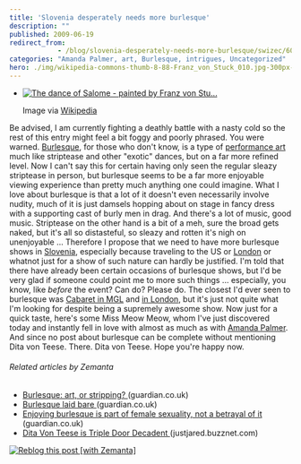 ```yaml
---
title: 'Slovenia desperately needs more burlesque'
description: ""
published: 2009-06-19
redirect_from: 
            - /blog/slovenia-desperately-needs-more-burlesque/swizec/607
categories: "Amanda Palmer, art, Burlesque, intrigues, Uncategorized"
hero: ./img/wikipedia-commons-thumb-8-88-Franz_von_Stuck_010.jpg-300px-Franz_von_Stuck_010.jpg
---
```


-   [![The dance of Salome - painted by Franz von Stu...](./img/wikipedia-commons-thumb-8-88-Franz_von_Stuck_010.jpg-300px-Franz_von_Stuck_010.jpg "The dance of Salome - painted by Franz von Stu...")](http://commons.wikipedia.org/wiki/Image:Franz_von_Stuck_010.jpg)

    Image via [Wikipedia](http://commons.wikipedia.org/wiki/Image:Franz_von_Stuck_010.jpg)

Be advised, I am currently fighting a deathly battle with a nasty cold so the rest of this entry might feel a bit foggy and poorly phrased. You were warned. [Burlesque](http://en.wikipedia.org/wiki/Burlesque "Burlesque"), for those who don't know, is a type of [performance art](http://en.wikipedia.org/wiki/Performance_art "Performance art") much like striptease and other "exotic" dances, but on a far more refined level. Now I can't say this for certain having only seen the regular sleazy striptease in person, but burlesque seems to be a far more enjoyable viewing experience than pretty much anything one could imagine. What I love about burlesque is that a lot of it doesn't even necessarily involve nudity, much of it is just damsels hopping about on stage in fancy dress with a supporting cast of burly men in drag. And there's a lot of music, good music. Striptease on the other hand is a bit of a meh, sure the broad gets naked, but it's all so distasteful, so sleazy and rotten it's nigh on unenjoyable ... Therefore I propose that we need to have more burlesque shows in [Slovenia](<http://maps.google.com/maps?ll=46.05,14.5&spn=10.0,10.0&q=46.05,14.5 (Slovenia)&t=h> "Slovenia"), especially because traveling to the US or [London](http://en.wikipedia.org/wiki/London "London") or whatnot just for a show of such nature can hardly be justified. I'm told that there have already been certain occasions of burlesque shows, but I'd be very glad if someone could point me to more such things ... especially, you know, like _before_ the event? Can do? Please do. The closest I'd ever seen to burlesque was [Cabaret in MGL](http://swizec.com/blog/ljubljana-kabaret-vs-london-cabaret/swizec/28) and [in London](http://swizec.com/blog/london-5/swizec/151), but it's just not quite what I'm looking for despite being a supremely awesome show. Now just for a quick taste, here's some Miss Meow Meow, whom I've just discovered today and instantly fell in love with almost as much as with [Amanda Palmer](http://amandapalmer.net "Amanda Palmer").   And since no post about burlesque can be complete without mentioning Dita von Teese. There. Dita von Teese. Hope you're happy now.

###### Related articles by Zemanta

-   [Burlesque: art, or stripping? ](http://r.zemanta.com/?u=http%3A//www.guardian.co.uk/lifeandstyle/2009/may/01/burlesque-performance-art-stripping&a=4605248&rid=1d21ac4c-34dc-4081-a1b7-0e5785b7fbf1&e=48eec7c03859353ea02fb6b076c0fca2)(guardian.co.uk)
-   [Burlesque laid bare ](http://r.zemanta.com/?u=http%3A//www.guardian.co.uk/lifeandstyle/2009/may/15/burlesque-feminism-proud-galleries&a=4928200&rid=1d21ac4c-34dc-4081-a1b7-0e5785b7fbf1&e=cb31739ead0d4c890f497e95591106f2)(guardian.co.uk)
-   [Enjoying burlesque is part of female sexuality, not a betrayal of it ](http://r.zemanta.com/?u=http%3A//www.guardian.co.uk/commentisfree/2009/jun/04/burlesque-dance&a=5391526&rid=1d21ac4c-34dc-4081-a1b7-0e5785b7fbf1&e=78d5e063d6d051a628c55c6922439824)(guardian.co.uk)
-   [Dita Von Teese is Triple Door Decadent ](http://justjared.buzznet.com/2009/04/02/dita-von-teese-triple-door/)(justjared.buzznet.com)

[![Reblog this post \[with Zemanta\]](http://img.zemanta.com/reblog_e.png?x-id=1d21ac4c-34dc-4081-a1b7-0e5785b7fbf1)](http://reblog.zemanta.com/zemified/1d21ac4c-34dc-4081-a1b7-0e5785b7fbf1/ "Reblog this post \[with Zemanta]")
